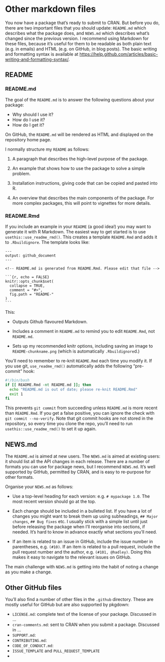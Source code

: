 # Other markdown files {#important-files}

You now have a package that's ready to submit to CRAN.
But before you do, there are two important files that you should update: `README.md` which describes what the package does, and `NEWS.md` which describes what's changed since the previous version.
I recommend using Markdown for these files, because it's useful for them to be readable as both plain text (e.g. in emails) and HTML (e.g. on GitHub, in blog posts).
The basic writing and formatting syntax is available at <https://help.github.com/articles/basic-writing-and-formatting-syntax/>.

## README

### README.md {#readme-md}

The goal of the `README.md` is to answer the following questions about your package:

-   Why should I use it?
-   How do I use it?
-   How do I get it?

On GitHub, the `README.md` will be rendered as HTML and displayed on the repository home page.

I normally structure my `README` as follows:

1.  A paragraph that describes the high-level purpose of the package.

2.  An example that shows how to use the package to solve a simple problem.

3.  Installation instructions, giving code that can be copied and pasted into R.

4.  An overview that describes the main components of the package.
    For more complex packages, this will point to vignettes for more details.

### README.Rmd {#readme-rmd}

If you include an example in your `README` (a good idea!) you may want to generate it with R Markdown.
The easiest way to get started is to use `usethis::use_readme_rmd()`.
This creates a template `README.Rmd` and adds it to `.Rbuildignore`.
The template looks like:

    ---
    output: github_document
    ---

    <!-- README.md is generated from README.Rmd. Please edit that file -->

    `​``{r, echo = FALSE}
    knitr::opts_chunk$set(
      collapse = TRUE,
      comment = "#>",
      fig.path = "README-"
    )
    `​``

This:

-   Outputs Github flavoured Markdown.

-   Includes a comment in `README.md` to remind you to edit `README.Rmd`, not `README.md`.

-   Sets up my recommended knitr options, including saving an image to `README-chunkname.png` (which is automatically `.Rbuildignore`d.)

You'll need to remember to re-knit `README.Rmd` each time you modify it.
If you use git, `use_readme_rmd()` automatically adds the following "pre-commit" hook:

``` bash
#!/bin/bash
if [[ README.Rmd -nt README.md ]]; then
  echo "README.md is out of date; please re-knit README.Rmd"
  exit 1
fi 
```

This prevents `git commit` from succeeding unless `README.md` is more recent than `README.Rmd`.
If you get a false positive, you can ignore the check with `git commit --no-verify`.
Note that git commit hooks are not stored in the repository, so every time you clone the repo, you'll need to run `usethis::use_readme_rmd()` to set it up again.

## NEWS.md {#news}

The `README.md` is aimed at new users.
The `NEWS.md` is aimed at existing users: it should list all the API changes in each release.
There are a number of formats you can use for package news, but I recommend `NEWS.md`.
It's well supported by GitHub, permitted by CRAN, and is easy to re-purpose for other formats.

Organise your `NEWS.md` as follows:

-   Use a top-level heading for each version: e.g. `# mypackage 1.0`.
    The most recent version should go at the top.

-   Each change should be included in a bulleted list.
    If you have a lot of changes you might want to break them up using subheadings, `## Major changes`, `## Bug fixes` etc.
    I usually stick with a simple list until just before releasing the package when I'll reorganise into sections, if needed.
    It's hard to know in advance exactly what sections you'll need.

-   If an item is related to an issue in GitHub, include the issue number in parentheses, e.g. `(#​10)`.
    If an item is related to a pull request, include the pull request number and the author, e.g. `(#​101, @hadley)`.
    Doing this makes it easy to navigate to the relevant issues on GitHub.

The main challenge with `NEWS.md` is getting into the habit of noting a change as you make a change.

## Other GitHub files

You'll also find a number of other files in the `.github` directory.
These are mostly useful for GitHub but are also supported by pkgdown:

-   `LICENSE.md`: complete text of the license of your package. Discussed in ...
-   `cran-comments.md`: sent to CRAN when you submit a package. Discussed in ...
-   `SUPPORT.md`:
-   `CONTRIBUTING.md`:
-   `CODE_OF_CONDUCT.md`:
-   `ISSUE_TEMPLATE` and `PULL_REQUEST_TEMPLATE`
-   
